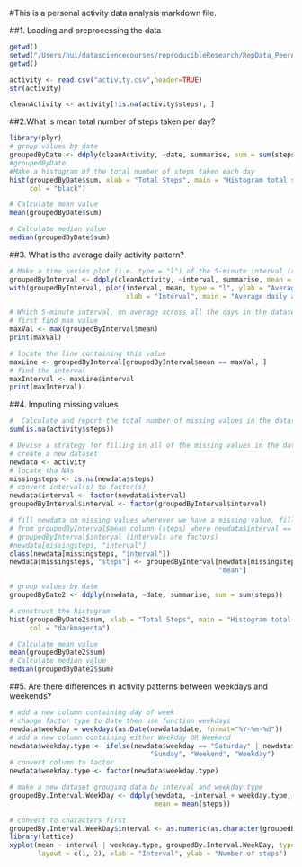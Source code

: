 #This is a personal activity data analysis markdown file.

##1. Loading and preprocessing the data

```r
getwd()
setwd("/Users/hui/datasciencecourses/reproducibleResearch/RepData_PeerAssessment1")
getwd()

activity <- read.csv("activity.csv",header=TRUE)
str(activity)

cleanActivity <- activity[!is.na(activity$steps), ]
```

##2.What is mean total number of steps taken per day?
```r
library(plyr)
# group values by date
groupedByDate <- ddply(cleanActivity, ~date, summarise, sum = sum(steps))
#groupedByDate
#Make a histogram of the total number of steps taken each day
hist(groupedByDate$sum, xlab = "Total Steps", main = "Histogram total steps each day", 
     col = "black")

# Calculate mean value
mean(groupedByDate$sum)

# Calculate median value
median(groupedByDate$sum)
```

##3. What is the average daily activity pattern?
```r
# Make a time series plot (i.e. type = "l") of the 5-minute interval (x-axis) and the average #number of steps taken, averaged across all days (y-axis)
groupedByInterval <- ddply(cleanActivity, ~interval, summarise, mean = mean(steps))
with(groupedByInterval, plot(interval, mean, type = "l", ylab = "Average number of steps", 
                             xlab = "Interval", main = "Average daily activity", col = "black"))

# Which 5-minute interval, on average across all the days in the dataset, contains the maximum number of steps?
# first find max value
maxVal <- max(groupedByInterval$mean)
print(maxVal)

# locate the line containing this value
maxLine <- groupedByInterval[groupedByInterval$mean == maxVal, ]
# find the interval
maxInterval <- maxLine$interval
print(maxInterval)

```

##4. Imputing missing values
```r
#  Calculate and report the total number of missing values in the dataset (i.e. the total number #of rows with NAs)
sum(is.na(activity$steps))

# Devise a strategy for filling in all of the missing values in the dataset. The strategy does #not need to be sophisticated. For example, you could use the mean/median for that day, or the #mean for that 5-minute interval, etc.
# create a new dataset
newdata <- activity
# locate tha NAs
missingsteps <- is.na(newdata$steps)
# convert interval(s) to factor(s)
newdata$interval <- factor(newdata$interval)
groupedByInterval$interval <- factor(groupedByInterval$interval)

# fill newdata on missing values wherever we have a missing value, fill it
# from groupedByInterval$mean column (steps) where newdata$interval ==
# groupedByInterval$interval (intervals are factors)
#newdata[missingsteps, "interval"]
class(newdata[missingsteps, "interval"])
newdata[missingsteps, "steps"] <- groupedByInterval[newdata[missingsteps, "interval"], 
                                                    "mean"]

# group values by date
groupedByDate2 <- ddply(newdata, ~date, summarise, sum = sum(steps))

# construct the histogram
hist(groupedByDate2$sum, xlab = "Total Steps", main = "Histogram total steps per day", 
     col = "darkmagenta")

# Calculate mean value
mean(groupedByDate2$sum)
# Calculate median value
median(groupedByDate2$sum)

```

##5. Are there differences in activity patterns between weekdays and weekends?
```r

# add a new column containing day of week
# change factor type to Date then use function weekdays
newdata$weekday = weekdays(as.Date(newdata$date, format="%Y-%m-%d"))
# add a new column containing either Weekday OR Weekend
newdata$weekday.type <- ifelse(newdata$weekday == "Saturday" | newdata$weekday == 
                                   "Sunday", "Weekend", "Weekday")
# convert column to factor
newdata$weekday.type <- factor(newdata$weekday.type)

# make a new dataset grouping data by interval and weekday.type
groupedBy.Interval.WeekDay <- ddply(newdata, ~interval + weekday.type, summarise, 
                                    mean = mean(steps))

# convert to characters first
groupedBy.Interval.WeekDay$interval <- as.numeric(as.character(groupedBy.Interval.WeekDay$interval))
library(lattice)
xyplot(mean ~ interval | weekday.type, groupedBy.Interval.WeekDay, type = "l", 
       layout = c(1, 2), xlab = "Interval", ylab = "Number of steps")


```

